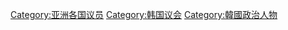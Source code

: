[[Category:亚洲各国议员|Category:亚洲各国议员]]
[[Category:韩国议会|Category:韩国议会]]
[[Category:韓國政治人物|Category:韓國政治人物]]